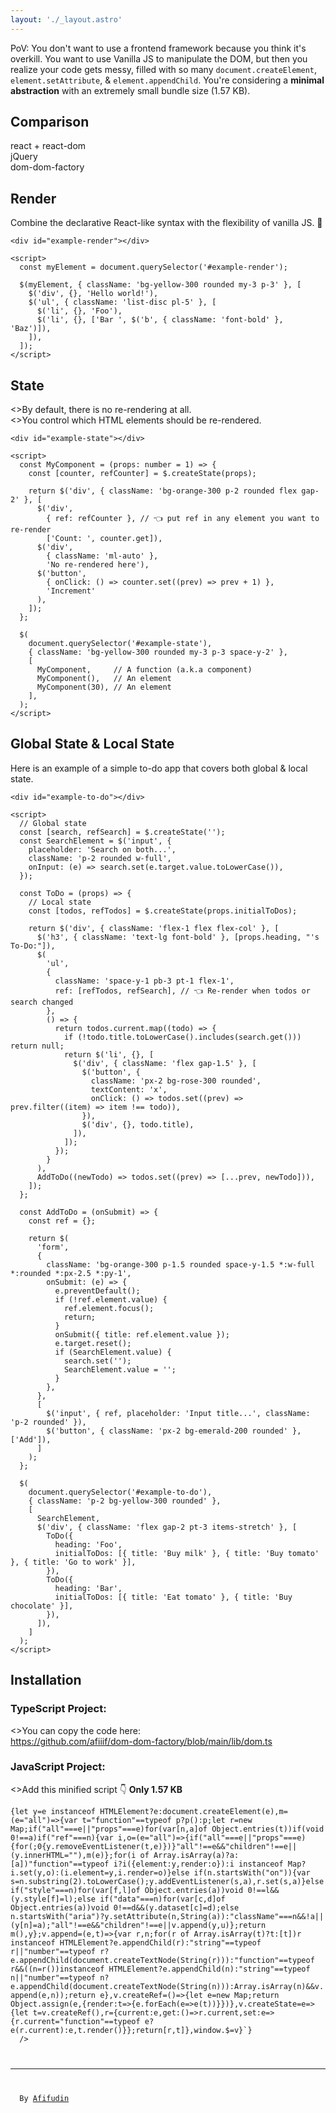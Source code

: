 ```yaml
---
layout: './_layout.astro'
---
```





PoV:
You don't want to use a frontend framework because you think it's overkill.
You want to use Vanilla JS to manipulate the DOM,
but then you realize your code gets messy, filled with so many
`document.createElement`, `element.setAttribute`, & `element.appendChild`.
You're considering a **minimal abstraction** with an extremely small bundle size (1.57 KB).

<h2 class="text-2xl font-semibold pb-2 mt-11">Comparison</h2>
<div class="flex gap-2 sm:gap-3 *:flex-1 *:text-center text-xs">
  <div>
    <div class="border rounded w-full p-1 sm:p-2 mb-0.5">
      <div class="relative w-full aspect-square">
        <div
          class="absolute rounded-full bg-gray-400 right-0"
          style={{ width: `${8 * Math.pow(10.53, 0.5)}%`, height: `${8 * Math.pow(10.53, 0.5)}%` }}
        ></div>
        <div
          class="absolute rounded-full bg-gray-400 bottom-0"
          style={{ width: `${8 * Math.pow(129, 0.5)}%`, height: `${8 * Math.pow(129, 0.5)}%` }}
        ></div>
      </div>
    </div>
    <div>react + react-dom</div>
  </div>
  <div>
    <div class="border rounded w-full p-1 sm:p-2 mb-0.5">
      <div class="relative w-full aspect-square flex items-center justify-center">
        <div
          class="rounded-full bg-gray-400 right-0"
          style={{ width: `${8 * Math.pow(85.48, 0.5)}%`, height: `${8 * Math.pow(85.48, 0.5)}%` }}
        ></div>
      </div>
    </div>
    <div>jQuery</div>
  </div>
  <div>
    <div class="border rounded w-full p-1 sm:p-2 mb-0.5">
      <div class="relative w-full aspect-square flex items-center justify-center">
        <div
          class="rounded-full bg-gray-400 right-0"
          style={{ width: `${8 * Math.pow(1.57, 0.5)}%`, height: `${8 * Math.pow(1.57, 0.5)}%` }}
        ></div>
      </div>
    </div>
    <div>dom-dom-factory</div>
  </div>
</div>

<h2 class="text-2xl font-semibold pb-2 mt-11">Render</h2>
<p class="pb-4">Combine the declarative React-like syntax with the flexibility of vanilla JS. 🤪</p>

```astro
<div id="example-render"></div>

<script>
  const myElement = document.querySelector('#example-render');

  $(myElement, { className: 'bg-yellow-300 rounded my-3 p-3' }, [
    $('div', {}, 'Hello world!'),
    $('ul', { className: 'list-disc pl-5' }, [
      $('li', {}, 'Foo'),
      $('li', {}, ['Bar ', $('b', { className: 'font-bold' }, 'Baz')]),
    ]),
  ]);
</script>
```

<BasicRender />

<h2 class="text-2xl font-semibold pb-2 mt-11">State</h2>
<p class="pb-4">
  <>By default, there is no re-rendering at all.</>
  <br />
  <>You control which HTML elements should be re-rendered.</>
</p>

```astro
<div id="example-state"></div>

<script>
  const MyComponent = (props: number = 1) => {
    const [counter, refCounter] = $.createState(props);

    return $('div', { className: 'bg-orange-300 p-2 rounded flex gap-2' }, [
      $('div',
        { ref: refCounter }, // 👈 put ref in any element you want to re-render
        ['Count: ', counter.get]),
      $('div',
        { className: 'ml-auto' },
        'No re-rendered here'),
      $('button',
        { onClick: () => counter.set((prev) => prev + 1) },
        'Increment'
      ),
    ]);
  };

  $(
    document.querySelector('#example-state'),
    { className: 'bg-yellow-300 rounded my-3 p-3 space-y-2' },
    [
      MyComponent,     // A function (a.k.a component)
      MyComponent(),   // An element
      MyComponent(30), // An element
    ],
  );
</script>
```

<BasicState />

<h2 class="text-2xl font-semibold pb-2 mt-11">Global State & Local State</h2>
<p class="pb-4">Here is an example of a simple to-do app that covers both global & local state.</p>

<CodeAndResultToggle>

```astro
<div id="example-to-do"></div>

<script>
  // Global state
  const [search, refSearch] = $.createState('');
  const SearchElement = $('input', {
    placeholder: 'Search on both...',
    className: 'p-2 rounded w-full',
    onInput: (e) => search.set(e.target.value.toLowerCase()),
  });

  const ToDo = (props) => {
    // Local state
    const [todos, refTodos] = $.createState(props.initialToDos);

    return $('div', { className: 'flex-1 flex flex-col' }, [
      $('h3', { className: 'text-lg font-bold' }, [props.heading, "'s To-Do:"]),
      $(
        'ul',
        {
          className: 'space-y-1 pb-3 pt-1 flex-1',
          ref: [refTodos, refSearch], // 👈 Re-render when todos or search changed
        },
        () => {
          return todos.current.map((todo) => {
            if (!todo.title.toLowerCase().includes(search.get())) return null;
            return $('li', {}, [
              $('div', { className: 'flex gap-1.5' }, [
                $('button', {
                  className: 'px-2 bg-rose-300 rounded',
                  textContent: 'x',
                  onClick: () => todos.set((prev) => prev.filter((item) => item !== todo)),
                }),
                $('div', {}, todo.title),
              ]),
            ]);
          });
        }
      ),
      AddToDo((newTodo) => todos.set((prev) => [...prev, newTodo])),
    ]);
  };

  const AddToDo = (onSubmit) => {
    const ref = {};

    return $(
      'form',
      {
        className: 'bg-orange-300 p-1.5 rounded space-y-1.5 *:w-full *:rounded *:px-2.5 *:py-1',
        onSubmit: (e) => {
          e.preventDefault();
          if (!ref.element.value) {
            ref.element.focus();
            return;
          }
          onSubmit({ title: ref.element.value });
          e.target.reset();
          if (SearchElement.value) {
            search.set('');
            SearchElement.value = '';
          }
        },
      },
      [
        $('input', { ref, placeholder: 'Input title...', className: 'p-2 rounded' }),
        $('button', { className: 'px-2 bg-emerald-200 rounded' }, ['Add']),
      ]
    );
  };

  $(
    document.querySelector('#example-to-do'),
    { className: 'p-2 bg-yellow-300 rounded' },
    [
      SearchElement,
      $('div', { className: 'flex gap-2 pt-3 items-stretch' }, [
        ToDo({
          heading: 'Foo',
          initialToDos: [{ title: 'Buy milk' }, { title: 'Buy tomato' }, { title: 'Go to work' }],
        }),
        ToDo({
          heading: 'Bar',
          initialToDos: [{ title: 'Eat tomato' }, { title: 'Buy chocolate' }],
        }),
      ]),
    ]
  );
</script>

```

<ComponentToDo slot="result" />

</CodeAndResultToggle>

<h2 class="text-2xl font-semibold pb-2 mt-11">Installation</h2>

<h3 class="text-base font-medium pt-1.5">TypeScript Project:</h3>
<p class="pt-2.5">
  <>You can copy the code here:</>
  <br />
  <a href="https://github.com/afiiif/dom-dom-factory/blob/main/lib/dom.ts">
    https://github.com/afiiif/dom-dom-factory/blob/main/lib/dom.ts
  </a>
</p>

<h3 class="text-base font-medium pt-3.5">JavaScript Project:</h3>
<p class="py-2.5">
  <>Add this minified script 👇 </>
  <b>Only 1.57 KB</b>
</p>
<div class="[&_code]:!whitespace-pre-wrap [&_code]:!break-all">
  <Code
    lang="js"
    wrap={false}
    code={`{let v=(e,p={},u=[])=>{let y=e instanceof HTMLElement?e:document.createElement(e),m=(e="all")=>{var t="function"==typeof p?p():p;let r=new Map;if("all"===e||"props"===e)for(var[n,a]of Object.entries(t))if(void 0!==a)if("ref"===n){var i,o=(e="all")=>{if("all"===e||"props"===e){for(;0<y.attributes.length;)y.removeAttribute(y.attributes[0].name);r.forEach((e,t)=>{y.removeEventListener(t,e)})}"all"!==e&&"children"!==e||(y.innerHTML=""),m(e)};for(i of Array.isArray(a)?a:[a])"function"==typeof i?i({element:y,render:o}):i instanceof Map?i.set(y,o):(i.element=y,i.render=o)}else if(n.startsWith("on")){var s=n.substring(2).toLowerCase();y.addEventListener(s,a),r.set(s,a)}else if("style"===n)for(var[f,l]of Object.entries(a))void 0!==l&&(y.style[f]=l);else if("data"===n)for(var[c,d]of Object.entries(a))void 0!==d&&(y.dataset[c]=d);else n.startsWith("aria")?y.setAttribute(n,String(a)):"className"===n&&!a||(y[n]=a);"all"!==e&&"children"!==e||v.append(y,u)};return m(),y};v.append=(e,t)=>{var r,n;for(r of Array.isArray(t)?t:[t])r instanceof HTMLElement?e.appendChild(r):"string"==typeof r||"number"==typeof r?e.appendChild(document.createTextNode(String(r))):"function"==typeof r&&((n=r())instanceof HTMLElement?e.appendChild(n):"string"==typeof n||"number"==typeof n?e.appendChild(document.createTextNode(String(n))):Array.isArray(n)&&v.append(e,n));return e},v.createRef=()=>{let e=new Map;return Object.assign(e,{render:t=>{e.forEach(e=>e(t))}})},v.createState=e=>{let t=v.createRef(),r={current:e,get:()=>r.current,set:e=>{r.current="function"==typeof e?e(r.current):e,t.render()}};return[r,t]},window.$=v}`}
  />
</div>

<hr class="mt-9 mb-2" />
<footer class="text-right">
  By <a href="https://afiiif.github.io/">Afifudin</a>
</footer>
